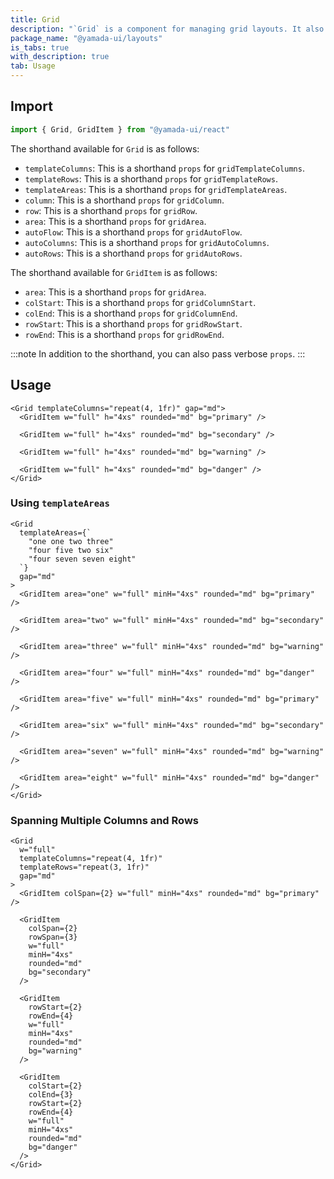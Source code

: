 ```yaml
---
title: Grid
description: "`Grid` is a component for managing grid layouts. It also comes with handy style shorthand."
package_name: "@yamada-ui/layouts"
is_tabs: true
with_description: true
tab: Usage
---
```


## Import

```ts
import { Grid, GridItem } from "@yamada-ui/react"
```

The shorthand available for `Grid` is as follows:

- `templateColumns`: This is a shorthand `props` for `gridTemplateColumns`.
- `templateRows`: This is a shorthand `props` for `gridTemplateRows`.
- `templateAreas`: This is a shorthand `props` for `gridTemplateAreas`.
- `column`: This is a shorthand `props` for `gridColumn`.
- `row`: This is a shorthand `props` for `gridRow`.
- `area`: This is a shorthand `props` for `gridArea`.
- `autoFlow`: This is a shorthand `props` for `gridAutoFlow`.
- `autoColumns`: This is a shorthand `props` for `gridAutoColumns`.
- `autoRows`: This is a shorthand `props` for `gridAutoRows`.

The shorthand available for `GridItem` is as follows:

- `area`: This is a shorthand `props` for `gridArea`.
- `colStart`: This is a shorthand `props` for `gridColumnStart`.
- `colEnd`: This is a shorthand `props` for `gridColumnEnd`.
- `rowStart`: This is a shorthand `props` for `gridRowStart`.
- `rowEnd`: This is a shorthand `props` for `gridRowEnd`.

:::note
In addition to the shorthand, you can also pass verbose `props`.
:::

## Usage

```tsx
<Grid templateColumns="repeat(4, 1fr)" gap="md">
  <GridItem w="full" h="4xs" rounded="md" bg="primary" />

  <GridItem w="full" h="4xs" rounded="md" bg="secondary" />

  <GridItem w="full" h="4xs" rounded="md" bg="warning" />

  <GridItem w="full" h="4xs" rounded="md" bg="danger" />
</Grid>
```

### Using `templateAreas`

```tsx
<Grid
  templateAreas={`
    "one one two three"
    "four five two six"
    "four seven seven eight"
  `}
  gap="md"
>
  <GridItem area="one" w="full" minH="4xs" rounded="md" bg="primary" />

  <GridItem area="two" w="full" minH="4xs" rounded="md" bg="secondary" />

  <GridItem area="three" w="full" minH="4xs" rounded="md" bg="warning" />

  <GridItem area="four" w="full" minH="4xs" rounded="md" bg="danger" />

  <GridItem area="five" w="full" minH="4xs" rounded="md" bg="primary" />

  <GridItem area="six" w="full" minH="4xs" rounded="md" bg="secondary" />

  <GridItem area="seven" w="full" minH="4xs" rounded="md" bg="warning" />

  <GridItem area="eight" w="full" minH="4xs" rounded="md" bg="danger" />
</Grid>
```

### Spanning Multiple Columns and Rows

```tsx
<Grid
  w="full"
  templateColumns="repeat(4, 1fr)"
  templateRows="repeat(3, 1fr)"
  gap="md"
>
  <GridItem colSpan={2} w="full" minH="4xs" rounded="md" bg="primary" />

  <GridItem
    colSpan={2}
    rowSpan={3}
    w="full"
    minH="4xs"
    rounded="md"
    bg="secondary"
  />

  <GridItem
    rowStart={2}
    rowEnd={4}
    w="full"
    minH="4xs"
    rounded="md"
    bg="warning"
  />

  <GridItem
    colStart={2}
    colEnd={3}
    rowStart={2}
    rowEnd={4}
    w="full"
    minH="4xs"
    rounded="md"
    bg="danger"
  />
</Grid>
```
